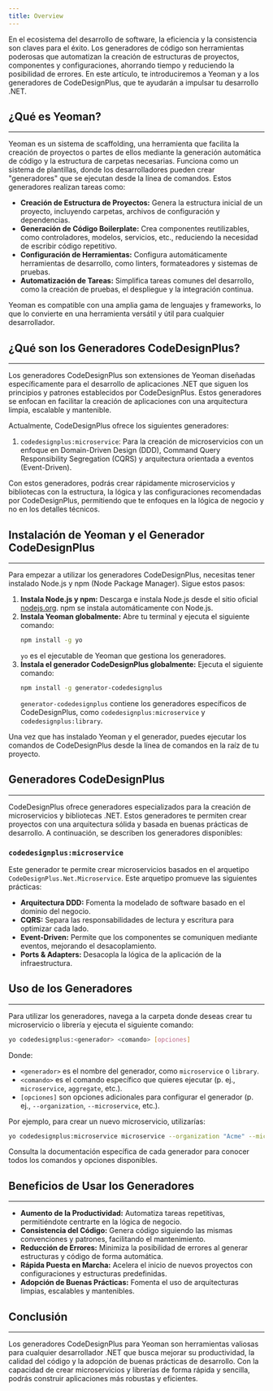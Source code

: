 ```yaml
---
title: Overview
---
```



<ImageZoom/>

En el ecosistema del desarrollo de software, la eficiencia y la consistencia son claves para el éxito. Los generadores de código son herramientas poderosas que automatizan la creación de estructuras de proyectos, componentes y configuraciones, ahorrando tiempo y reduciendo la posibilidad de errores. En este artículo, te introduciremos a Yeoman y a los generadores de CodeDesignPlus, que te ayudarán a impulsar tu desarrollo .NET.

## ¿Qué es Yeoman?
---

Yeoman es un sistema de scaffolding, una herramienta que facilita la creación de proyectos o partes de ellos mediante la generación automática de código y la estructura de carpetas necesarias. Funciona como un sistema de plantillas, donde los desarrolladores pueden crear "generadores" que se ejecutan desde la línea de comandos. Estos generadores realizan tareas como:

*   **Creación de Estructura de Proyectos:** Genera la estructura inicial de un proyecto, incluyendo carpetas, archivos de configuración y dependencias.
*   **Generación de Código Boilerplate:** Crea componentes reutilizables, como controladores, modelos, servicios, etc., reduciendo la necesidad de escribir código repetitivo.
*   **Configuración de Herramientas:** Configura automáticamente herramientas de desarrollo, como linters, formateadores y sistemas de pruebas.
*   **Automatización de Tareas:**  Simplifica tareas comunes del desarrollo, como la creación de pruebas, el despliegue y la integración continua.

Yeoman es compatible con una amplia gama de lenguajes y frameworks, lo que lo convierte en una herramienta versátil y útil para cualquier desarrollador.

## ¿Qué son los Generadores CodeDesignPlus?
---

Los generadores CodeDesignPlus son extensiones de Yeoman diseñadas específicamente para el desarrollo de aplicaciones .NET que siguen los principios y patrones establecidos por CodeDesignPlus. Estos generadores se enfocan en facilitar la creación de aplicaciones con una arquitectura limpia, escalable y mantenible.

Actualmente, CodeDesignPlus ofrece los siguientes generadores:

1.  `codedesignplus:microservice`: Para la creación de microservicios con un enfoque en Domain-Driven Design (DDD), Command Query Responsibility Segregation (CQRS) y arquitectura orientada a eventos (Event-Driven).

Con estos generadores, podrás crear rápidamente microservicios y bibliotecas con la estructura, la lógica y las configuraciones recomendadas por CodeDesignPlus, permitiendo que te enfoques en la lógica de negocio y no en los detalles técnicos.

## Instalación de Yeoman y el Generador CodeDesignPlus
---
Para empezar a utilizar los generadores CodeDesignPlus, necesitas tener instalado Node.js y npm (Node Package Manager). Sigue estos pasos:

1.  **Instala Node.js y npm:** Descarga e instala Node.js desde el sitio oficial [nodejs.org](https://nodejs.org). npm se instala automáticamente con Node.js.
2.  **Instala Yeoman globalmente:** Abre tu terminal y ejecuta el siguiente comando:
    ```bash
    npm install -g yo
    ```
    `yo` es el ejecutable de Yeoman que gestiona los generadores.
3.  **Instala el generador CodeDesignPlus globalmente:** Ejecuta el siguiente comando:
    ```bash
    npm install -g generator-codedesignplus
    ```
    `generator-codedesignplus` contiene los generadores específicos de CodeDesignPlus, como `codedesignplus:microservice` y `codedesignplus:library`.

Una vez que has instalado Yeoman y el generador, puedes ejecutar los comandos de CodeDesignPlus desde la línea de comandos en la raíz de tu proyecto.

## Generadores CodeDesignPlus
---

CodeDesignPlus ofrece generadores especializados para la creación de microservicios y bibliotecas .NET. Estos generadores te permiten crear proyectos con una arquitectura sólida y basada en buenas prácticas de desarrollo. A continuación, se describen los generadores disponibles:

### `codedesignplus:microservice`

Este generador te permite crear microservicios basados en el arquetipo `CodeDesignPlus.Net.Microservice`. Este arquetipo promueve las siguientes prácticas:

*   **Arquitectura DDD:**  Fomenta la modelado de software basado en el dominio del negocio.
*   **CQRS:**  Separa las responsabilidades de lectura y escritura para optimizar cada lado.
*   **Event-Driven:**  Permite que los componentes se comuniquen mediante eventos, mejorando el desacoplamiento.
*   **Ports & Adapters:**  Desacopla la lógica de la aplicación de la infraestructura.


<LinkCard title="Aprender más sobre el generador Microservice" href="/generators/microservice" />


## Uso de los Generadores
---

Para utilizar los generadores, navega a la carpeta donde deseas crear tu microservicio o librería y ejecuta el siguiente comando:

```bash
yo codedesignplus:<generador> <comando> [opciones]
```

Donde:
*   `<generador>` es el nombre del generador, como `microservice` o `library`.
*   `<comando>` es el comando específico que quieres ejecutar (p. ej., `microservice`, `aggregate`, etc.).
*   `[opciones]` son opciones adicionales para configurar el generador (p. ej., `--organization`, `--microservice`, etc.).

Por ejemplo, para crear un nuevo microservicio, utilizarías:

```bash
yo codedesignplus:microservice microservice --organization "Acme" --microservice "User" ... (otras opciones)
```
Consulta la documentación específica de cada generador para conocer todos los comandos y opciones disponibles.

## Beneficios de Usar los Generadores
---

*   **Aumento de la Productividad:**  Automatiza tareas repetitivas, permitiéndote centrarte en la lógica de negocio.
*   **Consistencia del Código:** Genera código siguiendo las mismas convenciones y patrones, facilitando el mantenimiento.
*   **Reducción de Errores:** Minimiza la posibilidad de errores al generar estructuras y código de forma automática.
*   **Rápida Puesta en Marcha:** Acelera el inicio de nuevos proyectos con configuraciones y estructuras predefinidas.
*   **Adopción de Buenas Prácticas:** Fomenta el uso de arquitecturas limpias, escalables y mantenibles.

## Conclusión
---

Los generadores CodeDesignPlus para Yeoman son herramientas valiosas para cualquier desarrollador .NET que busca mejorar su productividad, la calidad del código y la adopción de buenas prácticas de desarrollo. Con la capacidad de crear microservicios y librerías de forma rápida y sencilla, podrás construir aplicaciones más robustas y eficientes.